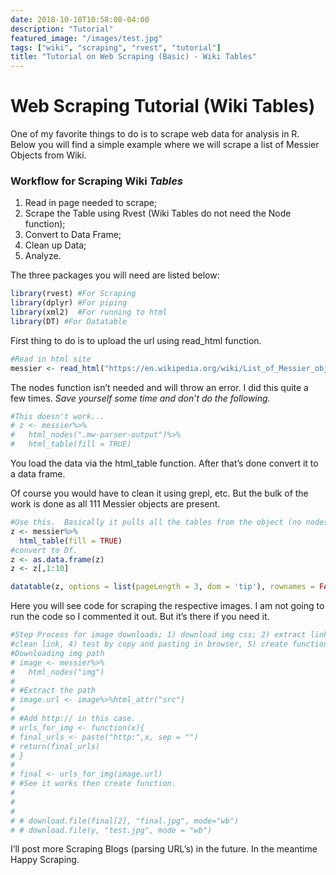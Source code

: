 ```yaml
---
date: 2018-10-10T10:58:08-04:00
description: "Tutorial"
featured_image: "/images/test.jpg"
tags: ["wiki", "scraping", "rvest", "tutorial"]
title: "Tutorial on Web Scraping (Basic) - Wiki Tables"
---
```






# Web Scraping Tutorial (Wiki Tables)


One of my favorite things to do is to scrape web data for analysis in R.  Below you will find a simple example where we will scrape a list of Messier Objects from Wiki.  

### Workflow for Scraping Wiki *Tables*
1. Read in page needed to scrape;
2. Scrape the Table using Rvest (Wiki Tables do not need the Node function);
3. Convert to Data Frame;
4. Clean up Data;
5. Analyze.

The three packages you will need are listed below:


```r
library(rvest) #For Scraping
library(dplyr) #For piping
library(xml2)  #For running to html
library(DT) #For Datatable

```




First thing to do is to upload the url using read_html function.



```r
#Read in html site
messier <- read_html("https://en.wikipedia.org/wiki/List_of_Messier_objects")
```



The nodes function isn't needed and will throw an error.  I did this quite a few times. *Save yourself some time and don't do the following.*




```r
#This doesn't work...  
# z <- messier%>%
#   html_nodes(".mw-parser-output")%>%
#   html_table(fill = TRUE)
```




You load the data via the html_table function.  After that's done convert it to a data frame.

Of course you would have to clean it using grepl, etc.  But the bulk of the work is done as all 111 Messier objects are present.




```r
#Use this.  Basically it pulls all the tables from the object (no nodes needed)
z <- messier%>%
  html_table(fill = TRUE)
#convert to Df.
z <- as.data.frame(z)
z <- z[,1:10]

datatable(z, options = list(pageLength = 3, dom = 'tip'), rownames = FALSE)

```





Here you will see code for scraping the respective images.  I am not going to run the code so I commented it out.  But it's there if you need it.




```r
#Step Process for image downloads; 1) download img css; 2) extract link; 
#clean link, 4) test by copy and pasting in browser, 5) create function
#Downloading img path
# image <- messier%>%
#   html_nodes("img")
# 
# #Extract the path
# image.url <- image%>%html_attr("src")
# 
# #Add http:// in this case.
# urls_for_img <- function(x){
# final_urls <- paste("http:",x, sep = "")
# return(final_urls)
# }
# 
# final <- urls_for_img(image.url)
# #See it works then create function.
# 
# 
# 
# # download.file(final[2], "final.jpg", mode="wb")
# # download.file(y, "test.jpg", mode = "wb")
```

I'll post more Scraping Blogs (parsing URL's) in the future.  In the meantime Happy Scraping.

